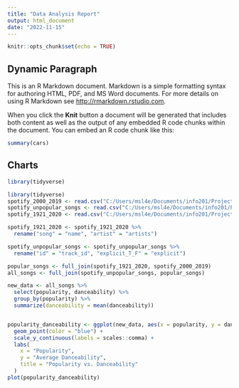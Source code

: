 ```yaml
---
title: "Data Analysis Report"
output: html_document
date: "2022-11-15"
---
```


```r
knitr::opts_chunk$set(echo = TRUE)
```

## Dynamic Paragraph

This is an R Markdown document. Markdown is a simple formatting syntax for authoring HTML, PDF, and MS Word documents. For more details on using R Markdown see <http://rmarkdown.rstudio.com>.

When you click the **Knit** button a document will be generated that includes both content as well as the output of any embedded R code chunks within the document. You can embed an R code chunk like this:

```r
summary(cars)
```

## Charts
```r
library(tidyverse)
```

```r
library(tidyverse)
spotify_2000_2019 <- read.csv("C:/Users/msl4e/Documents/info201/Project/project-team-7/data/songs_normalize.csv")
spotify_unpopular_songs <- read.csv("C:/Users/msl4e/Documents/info201/Project/project-team-7/data/unpopular_songs.csv")
spotify_1921_2020 <- read.csv("C:/Users/msl4e/Documents/info201/Project/project-team-7/data/data.csv")

spotify_1921_2020 <- spotify_1921_2020 %>% 
  rename("song" = "name", "artist" = "artists")

spotify_unpopular_songs <- spotify_unpopular_songs %>% 
  rename("id" = "track_id", "explicit_T_F" = "explicit")

popular_songs <- full_join(spotify_1921_2020, spotify_2000_2019)
all_songs <- full_join(spotify_unpopular_songs, popular_songs)

new_data <- all_songs %>% 
  select(popularity, danceability) %>% 
  group_by(popularity) %>% 
  summarize(danceability = mean(danceability))


popularity_danceability <- ggplot(new_data, aes(x = popularity, y = danceability)) +
  geom_point(color = "blue") +
  scale_y_continuous(labels = scales::comma) +
  labs(
    x = "Popularity",
    y = "Average Danceability",
    title = "Popularity vs. Danceability"
  ) 
plot(popularity_danceability)

```

